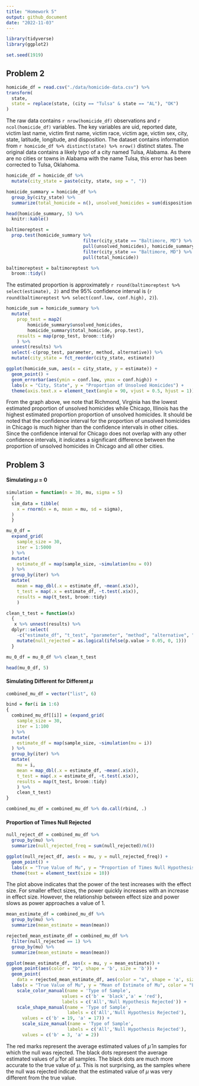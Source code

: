 ```yaml
---
title: "Homework 5"
output: github_document
date: "2022-11-03"
---
```


```r
library(tidyverse)
library(ggplot2)

set.seed(1919)
```

## Problem 2
```r
homicide_df = read.csv("./data/homicide-data.csv") %>% 
transform(
  state,
  state = replace(state, (city == "Tulsa" & state == "AL"), "OK")
)
```
The raw data contains `r nrow(homicide_df)` observations and `r ncol(homicide_df)` variables. The key variables are uid, reported date, victim last name, victim first name, victim race, victim age, victim sex, city, state, latitude, longitude, and disposition. The dataset contains information from `r homicide_df %>% distinct(state) %>% nrow()` distinct states. The original data contains a likely typo of a city named Tulsa, Alabama. As there are no cities or towns in Alabama with the name Tulsa, this error has been corrected to Tulsa, Oklahoma.

```r
homicide_df = homicide_df %>% 
  mutate(city_state = paste(city, state, sep = ", "))

homicide_summary = homicide_df %>% 
  group_by(city_state) %>% 
  summarize(total_homicide = n(), unsolved_homicides = sum(disposition == "Closed without arrest" | disposition == "Open/No arrest"))

head(homicide_summary, 5) %>% 
  knitr::kable()
```

```r
baltimoreptest = 
  prop.test(homicide_summary %>% 
                             filter(city_state == "Baltimore, MD") %>%
                             pull(unsolved_homicides), homicide_summary %>%
                             filter(city_state == "Baltimore, MD") %>%
                             pull(total_homicide))

baltimoreptest = baltimoreptest %>% 
  broom::tidy()
```

The estimated proportion is approximately `r round(baltimoreptest %>% select(estimate), 2)` and the 95% confidence interval is (`r round(baltimoreptest %>% select(conf.low, conf.high), 2)`).

```r
homicide_sum = homicide_summary %>% 
  mutate(
    prop_test = map2(
        homicide_summary$unsolved_homicides,
        homicide_summary$total_homicide, prop.test), 
    results = map(prop_test, broom::tidy)
    ) %>% 
  unnest(results) %>% 
  select(-c(prop_test, parameter, method, alternative)) %>%
  mutate(city_state = fct_reorder(city_state, estimate))

ggplot(homicide_sum, aes(x = city_state, y = estimate)) + 
  geom_point() + 
  geom_errorbar(aes(ymin = conf.low, ymax = conf.high)) +
  labs(x = "City, State", y = "Proportion of Unsolved Homicides") +
  theme(axis.text.x = element_text(angle = 90, vjust = 0.5, hjust = 1))
```

From the graph above, we note that Richmond, Virginia has the lowest estimated proportion of unsolved homicides while Chicago, Illinois has the highest estimated proportion proportion of unsolved homicides. It should be noted that the confidence interval for the proportion of unsolved homicides in Chicago is much higher than the confidence intervals in other cities. Since the confidence interval for Chicago does not overlap with any other confidence intervals, it indicates a significant difference between the proportion of unsolved homicides in Chicago and all other cities. 

## Problem 3

#### Simulating $\mu$ = 0
```r
simulation = function(n = 30, mu, sigma = 5) 
  {
  sim_data = tibble(
    x = rnorm(n = n, mean = mu, sd = sigma),
  )
  }

mu_0_df = 
  expand_grid(
    sample_size = 30,
    iter = 1:5000
  ) %>% 
  mutate(
    estimate_df = map(sample_size, ~simulation(mu = 0))
  ) %>% 
  group_by(iter) %>%
  mutate(
    mean = map_dbl(.x = estimate_df, ~mean(.x$x)),
    t_test = map(.x = estimate_df, ~t.test(.x$x)),
    results = map(t_test, broom::tidy)
    ) 

clean_t_test = function(x) 
  {
   x %>% unnest(results) %>% 
  dplyr::select(
    -c("estimate_df", "t_test", "parameter", "method", "alternative", "estimate")) %>%
    mutate(null_rejected = as.logical(ifelse(p.value > 0.05, 0, 1)))
  }

mu_0_df = mu_0_df %>% clean_t_test

head(mu_0_df, 5)
```

#### Simulating Different for Different $\mu$
```r
combined_mu_df = vector("list", 6)

bind = for(i in 1:6)
{
  combined_mu_df[[i]] = (expand_grid(
    sample_size = 30,
    iter = 1:100
  ) %>% 
  mutate(
    estimate_df = map(sample_size, ~simulation(mu = i))
  ) %>% 
  group_by(iter) %>%
  mutate(
    mu = i,
    mean = map_dbl(.x = estimate_df, ~mean(.x$x)),
    t_test = map(.x = estimate_df, ~t.test(.x$x)),
    results = map(t_test, broom::tidy)
    ) %>% 
    clean_t_test)
}

combined_mu_df = combined_mu_df %>% do.call(rbind, .)
```

#### Proportion of Times Null Rejected
```r
null_reject_df = combined_mu_df %>% 
  group_by(mu) %>% 
  summarize(null_rejected_freq = sum(null_rejected)/n())

ggplot(null_reject_df, aes(x = mu, y = null_rejected_freq)) + 
  geom_point() +
  labs(x = "True Value of Mu", y = "Proportion of Times Null Hypothesis Rejected (Power)") + 
  theme(text = element_text(size = 10))
```

The plot above indicates that the power of the test increases with the effect size. For smaller effect sizes, the power quickly increases with an increase in effect size. However, the relationship between effect size and power slows as power approaches a value of 1. 
```r
mean_estimate_df = combined_mu_df %>% 
  group_by(mu) %>%
  summarize(mean_estimate = mean(mean))

rejected_mean_estimate_df = combined_mu_df %>% 
  filter(null_rejected == 1) %>%
  group_by(mu) %>%
  summarize(mean_estimate = mean(mean))

ggplot(mean_estimate_df, aes(x = mu, y = mean_estimate)) + 
  geom_point(aes(color = "b", shape = 'b', size = 'b')) + 
  geom_point(
    data = rejected_mean_estimate_df, aes(color = "a", shape = 'a', size = 'a')) +
  labs(x = "True Value of Mu", y = "Mean of Estimate of Mu", color = "Legend") +
    scale_color_manual(name = 'Type of Sample', 
                     values = c('b' = 'black','a' = 'red'), 
                     labels = c('All','Null Hypothesis Rejected')) + 
    scale_shape_manual(name = 'Type of Sample',
                       labels = c('All','Null Hypothesis Rejected'),
      values = c('b' = 19, 'a' = 17)) + 
      scale_size_manual(name = 'Type of Sample',
                       labels = c('All','Null Hypothesis Rejected'),
      values = c('b' = 3, 'a' = 2))

```

The red marks represent the average estimated values of $\hat{\mu}$ in samples for which the null was rejected. The black dots represent the average estimated values of $\hat{\mu}$ for all samples. The black dots are much more accurate to the true value of $\mu$. This is not surprising, as the samples where the null was rejected indicate that the estimated value of $\mu$ was very different from the true value.  
